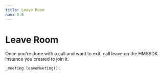 ```yaml
---
title: Leave Room
nav: 3.6
---
```


# Leave Room

Once you're done with a call and want to exit, call leave on the HMSSDK instance you created to join it.

```dart
_meeting.leaveMeeting();
```
